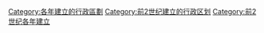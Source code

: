 [[Category:各年建立的行政區劃|Category:各年建立的行政區劃]]
[[Category:前2世纪建立的行政区划|Category:前2世纪建立的行政区划]]
[[Category:前2世纪各年建立|Category:前2世纪各年建立]]
